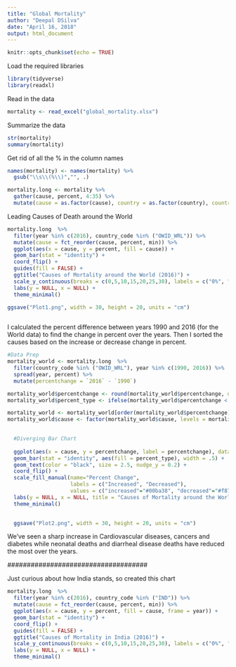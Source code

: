 ```yaml
---
title: "Global Mortality"
author: "Deepal DSilva"
date: "April 16, 2018"
output: html_document
---
```


```r
knitr::opts_chunk$set(echo = TRUE)
```

Load the required libraries
```r
library(tidyverse)
library(readxl)
```
Read in the data
```r
mortality <- read_excel("global_mortality.xlsx")
```

Summarize the data
```r
str(mortality)
summary(mortality)
```

Get rid of all the % in the column names
```r
names(mortality) <- names(mortality) %>%
  gsub("\\s\\(%\\)","", .)

mortality.long <- mortality %>% 
  gather(cause, percent, 4:35) %>%
  mutate(cause = as.factor(cause), country = as.factor(country), country_code = as.factor(country_code))

```


Leading Causes of Death around the World
```r
mortality.long  %>% 
  filter(year %in% c(2016), country_code %in% ("OWID_WRL")) %>%
  mutate(cause = fct_reorder(cause, percent, min)) %>%
  ggplot(aes(x = cause, y = percent, fill = cause)) + 
  geom_bar(stat = "identity") +
  coord_flip() +
  guides(fill = FALSE) + 
  ggtitle("Causes of Mortality around the World (2016)") +
  scale_y_continuous(breaks = c(0,5,10,15,20,25,30), labels = c("0%", "5%", "10%", "15%", "20%", "25%", "30%")) +
  labs(y = NULL, x = NULL) +
  theme_minimal()

ggsave("Plot1.png", width = 30, height = 20, units = "cm")
 
```
 
################################

I calculated the percent difference between years 1990 and 2016 (for the World data) to find the change in percent over the years. 
Then I sorted the causes based on the increase or decrease change in percent.

```r

#Data Prep
mortality_world <- mortality.long  %>% 
  filter(country_code %in% ("OWID_WRL"), year %in% c(1990, 2016)) %>%
  spread(year, percent) %>%
  mutate(percentchange = `2016` - `1990`) 

mortality_world$percentchange <- round(mortality_world$percentchange, digits = 2)
mortality_world$percent_type <- ifelse(mortality_world$percentchange < 0, "decreased", "increased") 

mortality_world <- mortality_world[order(mortality_world$percentchange),]
mortality_world$cause <- factor(mortality_world$cause, levels = mortality_world$cause)
  

  #Diverging Bar Chart
  
  ggplot(aes(x = cause, y = percentchange, label = percentchange), data = mortality_world) + 
  geom_bar(stat = "identity", aes(fill = percent_type), width = .5) +
  geom_text(color = "black", size = 2.5, nudge_y = 0.2) +  
  coord_flip() +  
  scale_fill_manual(name="Percent Change", 
                    labels = c("Increased", "Decreased"), 
                    values = c("increased"="#00ba38", "decreased"="#f8766d"))  +  
  labs(y = NULL, x = NULL, title = "Causes of Mortality around the World", subtitle = "Change in Percent from 1990 to 2016") +
  theme_minimal()
  

  ggsave("Plot2.png", width = 30, height = 20, units = "cm")  
```
 We've seen a sharp increase in Cardiovascular diseases, cancers and diabetes while neonatal deaths and diarrheal disease deaths have reduced the most over the years.
 
 ####################################
 
 Just curious about how India stands, so created this chart
 
```r
mortality.long  %>% 
  filter(year %in% c(2016), country_code %in% ("IND")) %>%
  mutate(cause = fct_reorder(cause, percent, min)) %>%
  ggplot(aes(x = cause, y = percent, fill = cause, frame = year)) + 
  geom_bar(stat = "identity") +
  coord_flip() +
  guides(fill = FALSE) + 
  ggtitle("Causes of Mortality in India (2016)") +
  scale_y_continuous(breaks = c(0,5,10,15,20,25,30), labels = c("0%", "5%", "10%", "15%", "20%", "25%", "30%")) +
  labs(y = NULL, x = NULL) +
  theme_minimal()
```

